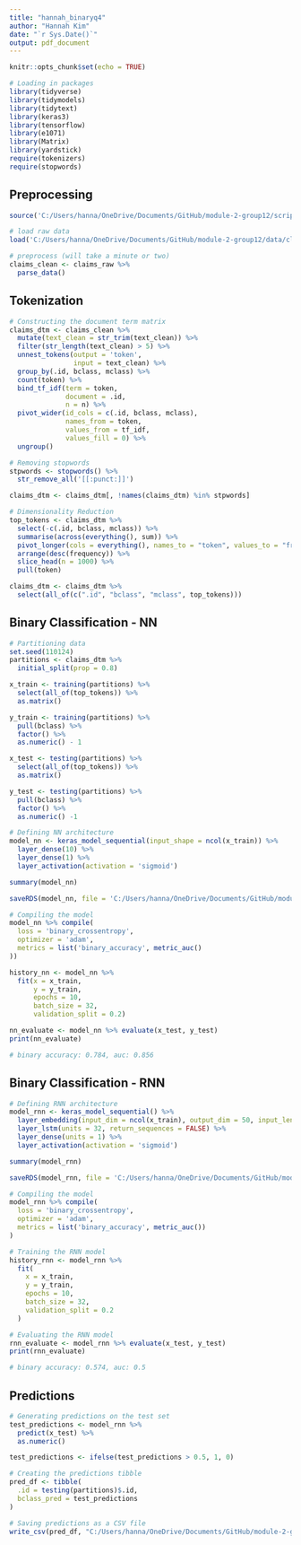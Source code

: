 ```yaml
---
title: "hannah_binaryq4"
author: "Hannah Kim"
date: "`r Sys.Date()`"
output: pdf_document
---
```


```r
knitr::opts_chunk$set(echo = TRUE)
```

```r
# Loading in packages
library(tidyverse)
library(tidymodels)
library(tidytext)
library(keras3)
library(tensorflow)
library(e1071)
library(Matrix)
library(yardstick)
require(tokenizers)
require(stopwords)
```

## Preprocessing
```r
source('C:/Users/hanna/OneDrive/Documents/GitHub/module-2-group12/scripts/preprocessing.R')

# load raw data
load('C:/Users/hanna/OneDrive/Documents/GitHub/module-2-group12/data/claims-raw.RData')

# preprocess (will take a minute or two)
claims_clean <- claims_raw %>%
  parse_data()
```

## Tokenization
```r
# Constructing the document term matrix 
claims_dtm <- claims_clean %>%
  mutate(text_clean = str_trim(text_clean)) %>%
  filter(str_length(text_clean) > 5) %>%
  unnest_tokens(output = 'token', 
                input = text_clean) %>%
  group_by(.id, bclass, mclass) %>%
  count(token) %>%
  bind_tf_idf(term = token, 
              document = .id, 
              n = n) %>%
  pivot_wider(id_cols = c(.id, bclass, mclass), 
              names_from = token, 
              values_from = tf_idf,
              values_fill = 0) %>%
  ungroup() 

# Removing stopwords
stpwords <- stopwords() %>%
  str_remove_all('[[:punct:]]')

claims_dtm <- claims_dtm[, !names(claims_dtm) %in% stpwords]

# Dimensionality Reduction
top_tokens <- claims_dtm %>%
  select(-c(.id, bclass, mclass)) %>%
  summarise(across(everything(), sum)) %>%
  pivot_longer(cols = everything(), names_to = "token", values_to = "frequency") %>%
  arrange(desc(frequency)) %>%
  slice_head(n = 1000) %>%
  pull(token)

claims_dtm <- claims_dtm %>%
  select(all_of(c(".id", "bclass", "mclass", top_tokens)))
```

## Binary Classification - NN
```r
# Partitioning data
set.seed(110124)
partitions <- claims_dtm %>%
  initial_split(prop = 0.8)

x_train <- training(partitions) %>%
  select(all_of(top_tokens)) %>%
  as.matrix()

y_train <- training(partitions) %>%
  pull(bclass) %>%
  factor() %>%
  as.numeric() - 1

x_test <- testing(partitions) %>%
  select(all_of(top_tokens)) %>%
  as.matrix()

y_test <- testing(partitions) %>%
  pull(bclass) %>%
  factor() %>%
  as.numeric() -1

# Defining NN architecture
model_nn <- keras_model_sequential(input_shape = ncol(x_train)) %>%
  layer_dense(10) %>%
  layer_dense(1) %>%
  layer_activation(activation = 'sigmoid')

summary(model_nn)

saveRDS(model_nn, file = 'C:/Users/hanna/OneDrive/Documents/GitHub/module-2-group12/results/model_nn.rds')

# Compiling the model
model_nn %>% compile(
  loss = 'binary_crossentropy', 
  optimizer = 'adam', 
  metrics = list('binary_accuracy', metric_auc()
))

history_nn <- model_nn %>%
  fit(x = x_train, 
      y = y_train, 
      epochs = 10, 
      batch_size = 32, 
      validation_split = 0.2)

nn_evaluate <- model_nn %>% evaluate(x_test, y_test)
print(nn_evaluate)

# binary accuracy: 0.784, auc: 0.856

```

## Binary Classification - RNN
```r
# Defining RNN architecture
model_rnn <- keras_model_sequential() %>%
  layer_embedding(input_dim = ncol(x_train), output_dim = 50, input_length = ncol(x_train)) %>%
  layer_lstm(units = 32, return_sequences = FALSE) %>%
  layer_dense(units = 1) %>%
  layer_activation(activation = 'sigmoid')

summary(model_rnn)

saveRDS(model_rnn, file = 'C:/Users/hanna/OneDrive/Documents/GitHub/module-2-group12/results/model_rnn.rds')

# Compiling the model
model_rnn %>% compile(
  loss = 'binary_crossentropy',
  optimizer = 'adam',
  metrics = list('binary_accuracy', metric_auc())
)

# Training the RNN model
history_rnn <- model_rnn %>%
  fit(
    x = x_train,
    y = y_train,
    epochs = 10,
    batch_size = 32,
    validation_split = 0.2
  )

# Evaluating the RNN model
rnn_evaluate <- model_rnn %>% evaluate(x_test, y_test)
print(rnn_evaluate)

# binary accuracy: 0.574, auc: 0.5
```


## Predictions
```r
# Generating predictions on the test set
test_predictions <- model_rnn %>%
  predict(x_test) %>%
  as.numeric()

test_predictions <- ifelse(test_predictions > 0.5, 1, 0)

# Creating the predictions tibble
pred_df <- tibble(
  .id = testing(partitions)$.id,
  bclass_pred = test_predictions
)

# Saving predictions as a CSV file
write_csv(pred_df, "C:/Users/hanna/OneDrive/Documents/GitHub/module-2-group12/results/hannah-binary-class-predictions.csv")
```




